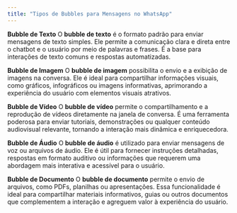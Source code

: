 ```yaml
---
title: "Tipos de Bubbles para Mensagens no WhatsApp"
---
```


**Bubble de Texto**
O **bubble de texto** é o formato padrão para enviar mensagens de texto simples. Ele permite a comunicação clara e direta entre o chatbot e o usuário por meio de palavras e frases. É a base para interações de texto comuns e respostas automatizadas.

**Bubble de Imagem**
O **bubble de imagem** possibilita o envio e a exibição de imagens na conversa. Ele é ideal para compartilhar informações visuais, como gráficos, infográficos ou imagens informativas, aprimorando a experiência do usuário com elementos visuais atrativos.

**Bubble de Vídeo**
O **bubble de vídeo** permite o compartilhamento e a reprodução de vídeos diretamente na janela de conversa. É uma ferramenta poderosa para enviar tutoriais, demonstrações ou qualquer conteúdo audiovisual relevante, tornando a interação mais dinâmica e enriquecedora.

**Bubble de Áudio**
O **bubble de áudio** é utilizado para enviar mensagens de voz ou arquivos de áudio. Ele é útil para fornecer instruções detalhadas, respostas em formato auditivo ou informações que requerem uma abordagem mais interativa e acessível para o usuário.

**Bubble de Documento**
O **bubble de documento** permite o envio de arquivos, como PDFs, planilhas ou apresentações. Essa funcionalidade é ideal para compartilhar materiais informativos, guias ou outros documentos que complementem a interação e agreguem valor à experiência do usuário.
